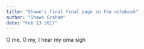 ```yaml
---
title: "Shawn's final final page in the notebook"
author: "Shawn Graham"
date: "Feb 13 2017"
---
```


O me, O my, I hear my oma sigh
